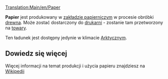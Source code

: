 [[Translation:Main/en/Paper]]
{{pl/Ładunek|name=Papier
|image=Paper.png
|produced=[[Main/pl/Zakład papierniczy|Zakład papierniczy]]
|accepted=[[Main/pl/Drukarnia|Drukarnia]]
}}


'''Papier''' jest produkowany w [[Main/pl/Zakład papierniczy|zakładzie papierniczym]] w procesie obróbki [[Main/pl/Drewno|drewna]]. Może zostać dostarczony do [[Main/pl/Drukarnia|drukarni]] - zostanie tam przetworzony na [[Main/pl/Towary|towary]].

Ten ładunek jest dostępny jedynie w klimacie [[Main/en/Klimat/Pl#Arktyczny|Arktyczny]]m.


==Dowiedz się więcej==

Więcej informacji na temat produkcji i użycia papieru znajdziesz na [https://pl.wikipedia.org/wiki/Papier Wikipedii]

{{pl/Navbox Ładunek}}
